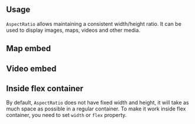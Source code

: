 

## Usage

`AspectRatio` allows maintaining a consistent width/height ratio.
It can be used to display images, maps, videos and other media.

<Demo data={AspectRatioDemos.image} />

## Map embed

<Demo data={AspectRatioDemos.map} />

## Video embed

<Demo data={AspectRatioDemos.video} />

## Inside flex container

By default, `AspectRatio` does not have fixed width and height, it will take as much space as possible
in a regular container. To make it work inside flex container, you need to set `width` or `flex` property.

<Demo data={AspectRatioDemos.flex} />
